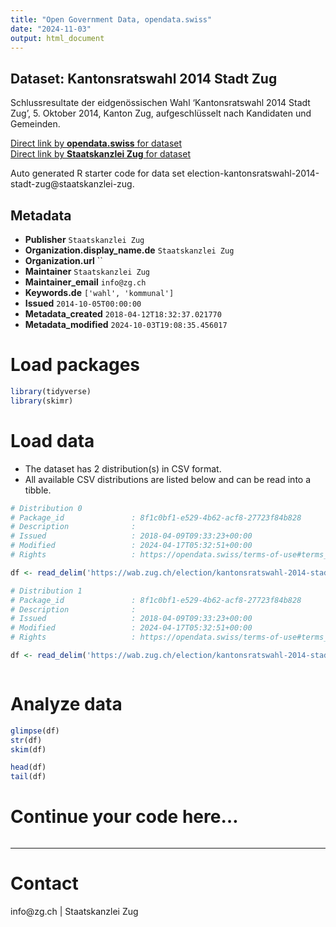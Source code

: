 ```yaml
---
title: "Open Government Data, opendata.swiss"
date: "2024-11-03"
output: html_document
---
```


## Dataset: Kantonsratswahl 2014 Stadt Zug

Schlussresultate der eidgenössischen Wahl 'Kantonsratswahl 2014 Stadt Zug', 5. Oktober 2014, Kanton Zug, aufgeschlüsselt nach Kandidaten und Gemeinden.

[Direct link by **opendata.swiss** for dataset](https://opendata.swiss/de/dataset/kantonsratswahl-2014-stadt-zug)<br>
[Direct link by **Staatskanzlei Zug** for dataset](https://wab.zug.ch/election/kantonsratswahl-2014-stadt-zug/data)

Auto generated R starter code for data set election-kantonsratswahl-2014-stadt-zug@staatskanzlei-zug.

## Metadata

- **Publisher** `Staatskanzlei Zug`
- **Organization.display_name.de** `Staatskanzlei Zug`
- **Organization.url** ``
- **Maintainer** `Staatskanzlei Zug`
- **Maintainer_email** `info@zg.ch`
- **Keywords.de** `['wahl', 'kommunal']`
- **Issued** `2014-10-05T00:00:00`
- **Metadata_created** `2018-04-12T18:32:37.021770`
- **Metadata_modified** `2024-10-03T19:08:35.456017`


# Load packages

```r

library(tidyverse)
library(skimr)

```

# Load data

-   The dataset has 2 distribution(s) in CSV format.
-   All available CSV distributions are listed below and can be read into a tibble.

```r

# Distribution 0
# Package_id               : 8f1c0bf1-e529-4b62-acf8-27723f84b828
# Description              : 
# Issued                   : 2018-04-09T09:33:23+00:00
# Modified                 : 2024-04-17T05:32:51+00:00
# Rights                   : https://opendata.swiss/terms-of-use#terms_by

df <- read_delim('https://wab.zug.ch/election/kantonsratswahl-2014-stadt-zug/data-parties-csv')

# Distribution 1
# Package_id               : 8f1c0bf1-e529-4b62-acf8-27723f84b828
# Description              : 
# Issued                   : 2018-04-09T09:33:23+00:00
# Modified                 : 2024-04-17T05:32:51+00:00
# Rights                   : https://opendata.swiss/terms-of-use#terms_by

df <- read_delim('https://wab.zug.ch/election/kantonsratswahl-2014-stadt-zug/data-csv')



```

# Analyze data

```r

glimpse(df)
str(df)
skim(df)

head(df)
tail(df)

```

# Continue your code here...

```r

```

------------------------------------------------------------------------

# Contact

info@zg.ch | Staatskanzlei Zug
